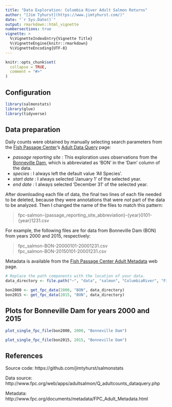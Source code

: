 ```yaml
---
title: "Data Exploration: Columbia River Adult Salmon Returns"
author: "[Jim Tyhurst](https://www.jimtyhurst.com/)"
date: "`r Sys.Date()`"
output: rmarkdown::html_vignette
numbersections: true
vignette: >
  %\VignetteIndexEntry{Vignette Title}
  %\VignetteEngine{knitr::rmarkdown}
  %\VignetteEncoding{UTF-8}
---
```


```r
knitr::opts_chunk$set(
  collapse = TRUE,
  comment = "#>"
)
```

## Configuration
```r
library(salmonstats)
library(glue)
library(tidyverse)
```

## Data preparation

Daily counts were obtained by manually selecting search parameters from the [Fish Passage Center](http://www.fpc.org/)'s [Adult Data Query](http://www.fpc.org/web/apps/adultsalmon/Q_adultcounts_dataquery.php) page:

* _passage reporting site_ : This exploration uses observations from the [Bonneville Dam](https://www.nwp.usace.army.mil/bonneville/), which is abbreviated as 'BON' in the 'Dam' column of the data.
* _species_ : I always left the default value 'All Species'.
* _start date_ : I always selected 'January 1' of the selected year.
* _end date_ : I always selected 'December 31' of the selected year.

After downloading each file of data, the final two lines of each file needed to be deleted, because they were annotations that were _not_ part of the data to be analyzed. Then I changed the name of the files to match this pattern:

> fpc-salmon-{passage_reporting_site_abbreviation}-{year}0101-{year}1231.csv

For example, the following files are for data from Bonneville Dam (BON) from years 2000 and 2015, respectively:

> fpc_salmon-BON-20000101-20001231.csv  
> fpc_salmon-BON-20150101-20001231.csv

Metadata is available from the [Fish Passage Center Adult Metadata](http://www.fpc.org/documents/metadata/FPC_Adult_Metadata.html) web page.

```r
# Replace the path components with the location of your data.
data_directory <- file.path("~", "data", "salmon", "ColumbiaRiver", "FishPassageCenter", "BonnevilleDam")

bon2000 <- get_fpc_data(2000, "BON", data_directory)
bon2015 <- get_fpc_data(2015, "BON", data_directory)
```

## Plots for Bonneville Dam for years 2000 and 2015

```r
plot_single_fpc_file(bon2000, 2000, "Bonneville Dam")
```


```r
plot_single_fpc_file(bon2015, 2015, "Bonneville Dam")
```

## References

Source code: https://github.com/jimtyhurst/salmonstats

Data source: http://www.fpc.org/web/apps/adultsalmon/Q_adultcounts_dataquery.php

Metadata: http://www.fpc.org/documents/metadata/FPC_Adult_Metadata.html
